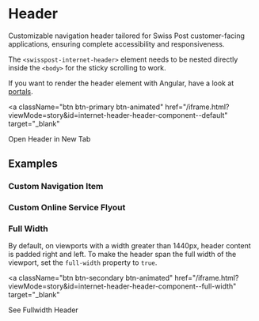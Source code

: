 
<Meta of={InternetHeaderStories} />

# Header

<div className="lead">
  Customizable navigation header tailored for Swiss Post customer-facing applications,
  ensuring complete accessibility and responsiveness.
</div>

The `<swisspost-internet-header>` element needs
to be nested directly inside the `<body>` for the sticky scrolling to work.

If you want to render the header element with Angular,
have a look at [portals](https://medium.com/angular-in-depth/how-do-cdk-portals-work-7c097c14a494).

<a
  className="btn btn-primary btn-animated"
  href="/iframe.html?viewMode=story&id=internet-header-header-component--default"
  target="_blank"
>
  <span>Open Header in New Tab</span>
</a>

<Canvas of={InternetHeaderStories.Default} />

<Controls of={InternetHeaderStories.Default} />

## Examples

### Custom Navigation Item

<Canvas of={InternetHeaderStories.CustomNavigation} />

### Custom Online Service Flyout

<Canvas of={InternetHeaderStories.CustomOnlineServiceFlyout} />

### Full Width

By default, on viewports with a width greater than 1440px, header content is padded right and left.
To make the header span the full width of the viewport, set the `full-width` property to `true`.

<a
  className="btn btn-secondary btn-animated"
  href="/iframe.html?viewMode=story&id=internet-header-header-component--full-width"
  target="_blank"
>
  <span>See Fullwidth Header</span>
</a>
